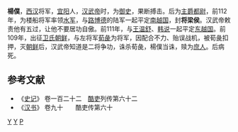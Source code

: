 {{東亞男性歷史人物
|名稱 = 楊僕
|身份 = 
|国家 = [[中国|中国]]
|時代 = [[西汉|西汉]]
|主君 = 汉武帝[[刘彻|刘彻]]
|屆數 =
|最高職務 = 西汉将军
|姓 = 
|名 = 
|姓名 = 楊僕
|字 = 
|號 = 
|圖片名稱 =
|圖片大小 = 
|圖片說明 =
|神號 =
|尊號 =
|族裔 = 
|籍貫 = [[宜阳|宜阳]]
|本籍 =
|出身地 =
|出生日期 = 不详
|出生地點 =
|婚年 =
|逝世日期 = 不详
|廟號 =
|諡號 = 
|父親 = 
|嫡母 =
|母親 =
|妻 = 
|繼室 =
|平妻 =
|側室 =
|元配之父 = 
|元配之嫡母 =
|元配之母 =
|正室之父 =
|正室之嫡母 =
|正室之母 =
|妻之父 =
|妻之嫡母 =
|妻之母 =
|繼室之父 =
|繼室之嫡母 =
|繼室之母 =
|平妻之父 =
|平妻之嫡母 =
|平妻之母 =
|兄弟 = 
|姊妹 = 
|嫡兄弟 =
|嫡姊妹 =
|庶兄弟 =
|庶姊妹 =
|同胞兄弟 =
|同胞姊妹 =
|異母兄弟 =
|異母姊妹 =
|異父兄弟 =
|異父姊妹 =
|繼兄弟 =
|繼姊妹 =
|子 =
|女 = 
|嫡子 =
|嫡女 =
|庶子 =
|庶女 =
|養子 =
|養女 =
|猶子 = <!--日本人用-->
|婿養子 = <!--日本人用-->
|烏帽子子 = <!--日本人用-->
|繼子 =
|繼女 =
|其他親屬 = 
|出身 = <!---此处指科举出身--->
|功名 = 
|經歷 = 
|著作 = 
|注釋 =
}}

'''楊僕'''，[[西汉|西汉]]将军，[[宜阳|宜阳]]人，[[汉武帝|汉武帝]]时，为[[御史|御史]]，果断搏击。后为[[主爵都尉|主爵都尉]]，前112年，为楼船将军率领[[水军|水军]]，与[[路博德|路博德]]的陆军一起平定[[南越国|南越国]]，封'''将梁侯'''。汉武帝敕责他有五过，让他不要居功自傲。前111年，与[[王温舒|王温舒]]、[[韩说|韩说]]一起平定[[闽越|东越国]]。前109年，出征[[卫氏朝鲜|卫氏朝鲜]]，与左将军[[荀彘|荀彘]]为将军，因配合不力、贻误战机，被荀彘扣押，灭[[朝鲜|朝鲜]]后，汉武帝知道是二将争功，诛杀荀彘，楊僕当诛，赎为[[庶人|庶人]]。后病死。

==参考文献==
*《[[史记|史记]]》 卷一百二十二　[[酷吏|酷吏]]列传第六十二
*《[[汉书|汉书]]》 卷九十　　酷吏传第六十

[[Category:西漢军事人物|Y]]
[[Category:中国水军将领|Y]]
[[Category:杨姓|P]]